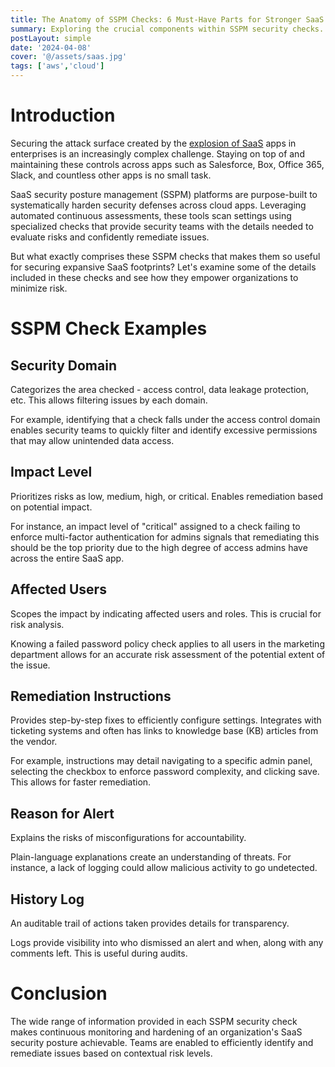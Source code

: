 ```yaml
---
title: The Anatomy of SSPM Checks: 6 Must-Have Parts for Stronger SaaS Security
summary: Exploring the crucial components within SSPM security checks.
postLayout: simple
date: '2024-04-08'
cover: '@/assets/saas.jpg'
tags: ['aws','cloud']
---
```

# Introduction

Securing the attack surface created by the [explosion of SaaS](https://www.engineering.com/story/explosion-in-saas-usage-is-a-double-edged-sword-for-engineers) apps in enterprises is an increasingly complex challenge. Staying on top of and maintaining these controls across apps such as Salesforce, Box, Office 365, Slack, and countless other apps is no small task.

SaaS security posture management (SSPM) platforms are purpose-built to systematically harden security defenses across cloud apps. Leveraging automated continuous assessments, these tools scan settings using specialized checks that provide security teams with the details needed to evaluate risks and confidently remediate issues.

But what exactly comprises these SSPM checks that makes them so useful for securing expansive SaaS footprints? Let's examine some of the details included in these checks and see how they empower organizations to minimize risk.

# SSPM Check Examples

## **Security Domain**

Categorizes the area checked - access control, data leakage protection, etc. This allows filtering issues by each domain.

For example, identifying that a check falls under the access control domain enables security teams to quickly filter and identify excessive permissions that may allow unintended data access.

## **Impact Level**

Prioritizes risks as low, medium, high, or critical. Enables remediation based on potential impact.

For instance, an impact level of "critical" assigned to a check failing to enforce multi-factor authentication for admins signals that remediating this should be the top priority due to the high degree of access admins have across the entire SaaS app.

## **Affected Users**

Scopes the impact by indicating affected users and roles. This is crucial for risk analysis.

Knowing a failed password policy check applies to all users in the marketing department allows for an accurate risk assessment of the potential extent of the issue.

## **Remediation Instructions**

Provides step-by-step fixes to efficiently configure settings. Integrates with ticketing systems and often has links to knowledge base (KB) articles from the vendor.

For example, instructions may detail navigating to a specific admin panel, selecting the checkbox to enforce password complexity, and clicking save. This allows for faster remediation.

## **Reason for Alert**

Explains the risks of misconfigurations for accountability.

Plain-language explanations create an understanding of threats. For instance, a lack of logging could allow malicious activity to go undetected.

## **History Log**

An auditable trail of actions taken provides details for transparency.

Logs provide visibility into who dismissed an alert and when, along with any comments left. This is useful during audits.

# Conclusion

The wide range of information provided in each SSPM security check makes continuous monitoring and hardening of an organization's SaaS security posture achievable. Teams are enabled to efficiently identify and remediate issues based on contextual risk levels.